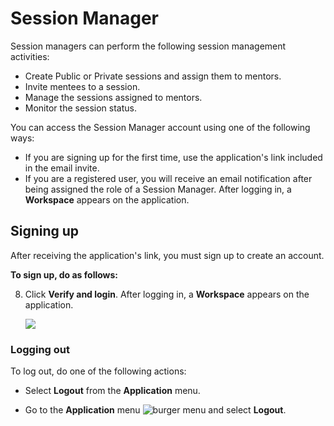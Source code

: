 
# Session Manager

Session managers can perform the following session management activities:

* Create Public or Private sessions and assign them to mentors.
* Invite mentees to a session.
* Manage the sessions assigned to mentors.
* Monitor the session status.

You can access the Session Manager account using one of the following ways:

* If you are signing up for the first time, use the application's link included in the email invite.
* If you are a registered user, you will receive an email notification after being assigned the role of a Session Manager. After logging in, a **Workspace** appears on the application.

## Signing up

After receiving the application's link, you must sign up to create an account.

**To sign up, do as follows:**

<SignUp />

8. Click <b>Verify and login</b>. After logging in, a **Workspace** appears on the application.

    ![](media/sessionmanagerpage.png)

### Logging out

To log out, do one of the following actions:

* Select <b>Logout</b> from the <b>Application</b> menu.

* Go to the <b>Application</b> menu ![burger menu](media/burgermenu-icon.png) and select <b>Logout</b>.


